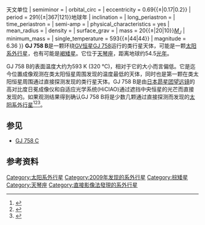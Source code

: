 {{Infobox Planet
| bgcolour = #A0B0FF
| image = [[File:GJ_758_System_-_Labeled.jpg|300px]]
| caption = GJ 758 B发现时的照片
| name = GJ 758 B
| parent star = yes
| star = GJ 758
| planet = 
| constell = 天琴座
| distance = 50.55光年
| RA = {{RA|19|23|34.0}}
| DEC = {{DEC|+33|13|19.1}}
| class = G9V
| discovery = yes
| discovery_ref = 
| discoverer = 	Thalmann,''et al.''
| discovered = 2009年11月9日
| discovery_method = 直接照相法
| semimajor =  54.5{{±|63.5|20.6}}天文单位
| semiminor = 
| orbital_circ = 
| eccentricity = 0.69{{±|0.17|0.2}}
| period = 291{{±|367|121}}地球年
| inclination = 
| long_periastron = 
| time_periastron = 
| semi-amp =
| physical_characteristics = yes
| mean_radius = 
| density = 
| surface_grav = 
| mass = 20{{±|20|10}}[[木星质量|''M''<sub>''J''</sub>]]
| minimum_mass =
| single_temperature = 593{{±|44|44}}
| magnitude = 6.36
}}
'''GJ 758 B'''是一颗环绕[[黄矮星|GV恒星]][[GJ_758|GJ 758]]运行的类行星天体，可能是一颗[[太阳系外行星|太阳系外行星]]，也有可能是[[褐矮星|褐矮星]]。它位于[[天琴座|天琴座]]，距离地球约54.5[[光年|光年]]。

GJ 758 B的表面温度大约为593 K (320 °C)，相对于它的大小而言偏低。它是迄今位置成像观测在类太阳恒星周围发现的温度最低的天体，同时也是第一颗在类太阳恒星周围通过直接探测发现的类行星天体。GJ 758 B是由[[日本|日本]][[昴星团望远镜|昴星团望远镜]]的高对比度日冕成像仪和自适应光学系统(HiCIAO)通过遮挡中央恒星的光芒而直接发现的。如果观测结果得到确认GJ 758 B将是少数几颗通过直接探测而发现的[[太阳系外行星|太阳系外行星]]<ref name="subaru-image">{{cite arXiv |last=Thalmann |first=Christian |authorlink= |eprint=0911.1127 |title=Discovery of the Coldest Imaged Companion of a Sun-Like Star |class=astro-ph.EP |year=2009 |version=v1 |accessdate=2009-12-03 }}</ref><ref name="centdreams-news">{{cite web |url=http://www.centauri-dreams.org/?p=10517 |title=Possible Planet Around a G-class Star |author= |date=2009-12-04 |work=Centauri Dreams |publisher= |accessdate=2009-12-04 |archive-date=2016-01-29 |archive-url=https://web.archive.org/web/20160129212024/http://www.centauri-dreams.org/?p=10517 |dead-url=no }}</ref><ref name="subaru-release">{{cite web |url=http://subarutelescope.org/Pressrelease/2009/12/03/index.html |title=Discovery of an Exoplanet Candidate Orbiting a Sun-Like Star: Inaugural Observations with Subaru's New Instrument HiCIAO |author= |date=2009-12-03 |work=Subaru Telescope |publisher= |accessdate=2009-12-04 |archive-date=2012-07-12 |archive-url=https://www.webcitation.org/695uIQfQk?url=http://subarutelescope.org/Pressrelease/2009/12/03/index.html |dead-url=no }}</ref>。

== 参见 ==
* [[GJ_758_C|GJ 758 C]]

==参考资料==
{{reflist}}

{{Sky|19|23|34.0|+|33|13|19.1|50.55}}

[[Category:太阳系外行星|Category:太阳系外行星]]
[[Category:2009年发现的系外行星|Category:2009年发现的系外行星]]
[[Category:棕矮星|Category:棕矮星]]
[[Category:天琴座|Category:天琴座]]
[[Category:直接影像法發現的系外行星|Category:直接影像法發現的系外行星]]